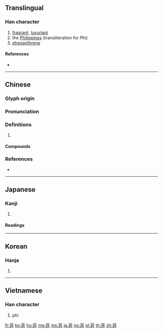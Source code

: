 {{character info/new}}
==Translingual==

===Han character===
{{Han char|rn=140|rad=艸|as=08|sn=11|four=44111|canj=TLMY|ids=⿱艹非}}

# [[fragrant]], [[luxuriant]]
# the [[Philippines]] (transliteration for ''Phi'')
# [[phenanthrene]]

====References====
* {{Han ref|kx=1039.220|dkj=31220|dj=1498.040|hdz=53232.080|uh=83F2|ud=33778|bh=B5E1|bd=46561}}

----

==Chinese==
{{zh-forms}}

===Glyph origin===
{{Han etym}}

===Pronunciation===
{{zh-pron
|m=fēi,fěi
|c=fei1,fei2
|mc=y
|oc=y
|cat=
}}

===Definitions===
{{zh-hanzi}}

# {{rfdef|zh}}

====Compounds====
{{zh-der|加菲貓|卑宮菲食|妄自菲薄|惡衣菲食|洛克菲勒|芬菲|芳菲|芳菲節|菲人事|菲儀|菲列牛排|菲律賓|菲才寡學|菲敬|菲材|菲林|菲禮|菲菲|菲薄|菲藝|菲衣惡食|菲酌|菲食卑宮|菲食薄衣|葑菲|葑菲之采|貝錦萋菲|躬自菲薄|雪菲耳}}

===References===
* {{R:yue:Hanzi}}

----

==Japanese==

===Kanji===
{{ja-kanji|grade=|rs=艸08}}

# {{defn|lang=ja|sort=艸08}}

====Readings====
{{ja-readings
|goon=[[ひ]] (hi)
|kanon=[[ひ]] (hi)
|kun=[[うすい]] ([[菲い]], usui)
|nanori=}}

----

==Korean==

===Hanja===
{{ko-hanja|hangeul=비|eumhun=|rv=bi|mr=pi|y=pi}}

# {{defn|lang=ko|sort=艸08}}

----

==Vietnamese==

===Han character===
{{vi-hantu|[[phỉ]], [[phi]]|rs=艸08}}

# {{defn|lang=vi|sort=艸08}}phi

[[fr:菲]]
[[ko:菲]]
[[hu:菲]]
[[mg:菲]]
[[ms:菲]]
[[ja:菲]]
[[no:菲]]
[[pl:菲]]
[[th:菲]]
[[zh:菲]]